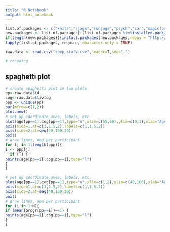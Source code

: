 ```yaml
---
title: "R Notebook"
output: html_notebook
---
```


```r

list.of.packages <- c("knitr","rjags","runjags","psych","car","magicfor","lattice","Hmisc", "DataExplorer", "CorrMixed")
new.packages <- list.of.packages[!(list.of.packages %in%installed.packages()[,"Package"])]
if(length(new.packages)){install.packages(new.packages,repos = "http://cran.us.r-project.org")}
lapply(list.of.packages, require, character.only = TRUE)

```

```r

raw.data <- read.csv("soep_statV.csv",header=T,sep=",")

# recoding

```

## spaghetti plot 

```r
# create spaghetti plot in two plots
pp<-raw.data$id
cog<-raw.data$livtog
ppp <- unique(pp)
par(mfrow=c(1,2)) 
plot.new()
# set up coordinate axes, labels, etc.
plot(age[pp==1],cog[pp==1],type="n",xlim=c(55,60),ylim=c(0,1),xlab="Age (in years)",ylab="IQ",axes=F)
axis(side=1,at=c(1,1.5,2),labels=c(1,1.5,2))
axis(side=2,at=seq(40,160,20))
box()
# draw lines, one per participant
for (j in 1:length(ppp)){
i <- ppp[j]
  if (T) {
points(age[pp==i],cog[pp==i],type="l")
}
}

# set up coordinate axes, labels, etc.
plot(age[pp==1],cog[pp==1],type="n",xlim=c(1,2),ylim=c(40,160),xlab="Age (in years)",ylab="IQ",axes=F, main="Intervention")
axis(side=1,at=c(1,1.5,2),labels=c(1,1.5,2))
axis(side=2,at=seq(40,160,20))
box()
# draw lines, one per participant
for (i in 1:N){
if (mean(progr[pp==i])==1) {
points(age[pp==i],cog[pp==i],type="l")
}
}
```
